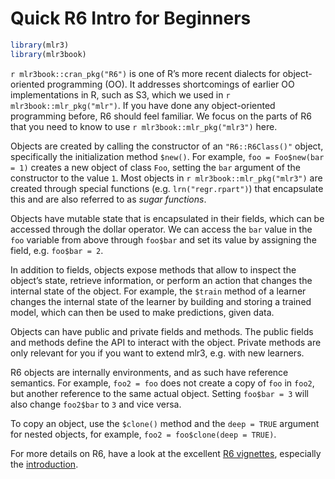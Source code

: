 # Quick R6 Intro for Beginners {#r6 .unnumbered}

```r
library(mlr3)
library(mlr3book)
```

`r mlr3book::cran_pkg("R6")` is one of R's more recent dialects for object-oriented programming (OO).
It addresses shortcomings of earlier OO implementations in R, such as S3, which we used in `r mlr3book::mlr_pkg("mlr")`.
If you have done any object-oriented programming before, R6 should feel familiar.
We focus on the parts of R6 that you need to know to use `r mlr3book::mlr_pkg("mlr3")` here.

Objects are created by calling the constructor of an `"R6::R6Class()"` object, specifically the initialization method `$new()`.
  For example, `foo = Foo$new(bar = 1)` creates a new object of class `Foo`, setting the `bar` argument of the constructor to the value `1`.
  Most objects in `r mlr3book::mlr_pkg("mlr3")` are created through special functions (e.g. `lrn("regr.rpart")`) that encapsulate this and are also referred to as *sugar functions*.

Objects have mutable state that is encapsulated in their fields, which can be accessed through the dollar operator.
  We can access the `bar` value in the `foo` variable from above through `foo$bar` and set its value by assigning the field, e.g. `foo$bar = 2`.

In addition to fields, objects expose methods that allow to inspect the object's state, retrieve information, or perform an action that changes the internal state of the object.
  For example, the `$train` method of a learner changes the internal state of the learner by building and storing a trained model, which can then be used to make predictions, given data.

Objects can have public and private fields and methods.
  The public fields and methods define the API to interact with the object.
  Private methods are only relevant for you if you want to extend mlr3, e.g. with new learners.

R6 objects are internally environments, and as such have reference semantics.
  For example, `foo2 = foo` does not create a copy of `foo` in `foo2`, but another reference to the same actual object.
  Setting `foo$bar = 3` will also change `foo2$bar` to `3` and vice versa.

To copy an object, use the `$clone()` method and the `deep = TRUE` argument for nested objects, for example, `foo2 = foo$clone(deep = TRUE)`.

:::{.callout-tip}
For more details on R6, have a look at the excellent [R6 vignettes](https://r6.r-lib.org/), especially the [introduction](https://r6.r-lib.org/articles/Introduction.html).
:::
